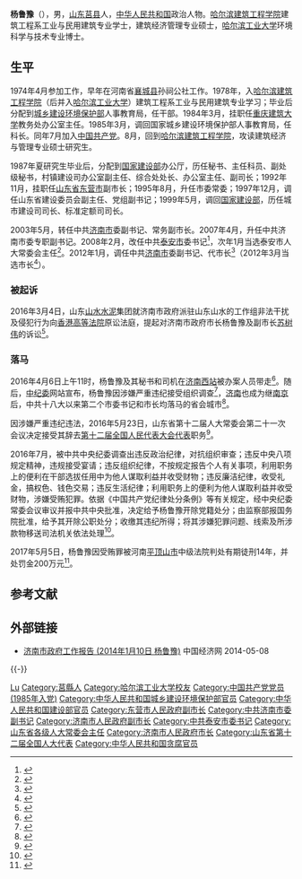 '''杨鲁豫'''（{{bd|1957年|3月||catIdx=Y杨}}），男，[[山东省|山东]][[莒县|莒县]]人，[[中华人民共和国|中华人民共和国]]政治人物。[[哈尔滨建筑大学|哈尔滨建筑工程学院]]建筑工程系工业与民用建筑专业学士，建筑经济管理专业硕士，[[哈尔滨工业大学|哈尔滨工业大学]]环境科学与技术专业博士。

== 生平 ==
1974年4月参加工作，早年在河南省[[襄城县|襄城县]]孙祠公社工作。1978年，入[[哈尔滨建筑大学|哈尔滨建筑工程学院]]（后并入[[哈尔滨工业大学|哈尔滨工业大学]]）建筑工程系工业与民用建筑专业学习；毕业后分配到[[中华人民共和国城乡建设环境保护部|城乡建设环境保护部]]人事教育局，任干部。1984年3月，挂职任[[重庆建筑大学|重庆建筑大学]]教务处办公室主任。1985年3月，调回国家城乡建设环境保护部人事教育局，任科长。同年7月加入[[中国共产党|中国共产党]]。8月，回到[[哈尔滨建筑大学|哈尔滨建筑工程学院]]，攻读建筑经济与管理专业硕士研究生。

1987年夏研究生毕业后，分配到[[中华人民共和国住房和城乡建设部|国家建设部]]办公厅，历任秘书、主任科员、副处级秘书，村镇建设司办公室副主任、综合处处长、办公室主任、副司长；1992年11月，挂职任[[山东省|山东省]][[东营市|东营市]]副市长；1995年8月，升任市委常委；1997年12月，调任山东省建设委员会副主任、党组副书记；1999年5月，调回[[中华人民共和国国家基本建设委员会|国家建设部]]，历任城市建设司司长、标准定额司司长。

2003年5月，转任中共[[济南市|济南市]]委副书记、常务副市长。2007年4月，升任中共济南市委专职副书记。2008年2月，改任中共[[泰安市|泰安市]]委书记<ref>{{Cite web |url=http://www.taian.gov.cn/zwgk/jrta/201102/t20110223_263171.htm |title=存档副本 |accessdate=2012-02-20 |archive-date=2014-12-18 |archive-url=https://web.archive.org/web/20141218181255/http://www.taian.gov.cn/zwgk/jrta/201102/t20110223_263171.htm |dead-url=yes }}</ref>，次年1月当选泰安市人大常委会主任<ref>{{Cite web |url=http://www.taian.gov.cn/zwgk/jrta/201102/t20110223_267442.htm |title=存档副本 |accessdate=2012-02-20 |archive-date=2014-12-18 |archive-url=https://web.archive.org/web/20141218185339/http://www.taian.gov.cn/zwgk/jrta/201102/t20110223_267442.htm |dead-url=yes }}</ref>。2012年1月，调任中共[[济南市|济南市]]委副书记、代市长<ref>{{cite web|url=http://news.xinhuanet.com/politics/2012-01/21/c_111456867.htm|title=杨鲁豫任济南市代市长|publisher=新华网|accessdate=2012-01-21|archive-date=2014-12-23|archive-url=https://web.archive.org/web/20141223094116/http://news.xinhuanet.com/politics/2012-01/21/c_111456867.htm|dead-url=no}}</ref>（2012年3月当选市长<ref>{{cite web|accessdate=2014-06-08|url=http://district.ce.cn/newarea/sddy/201203/02/t20120302_23124694.shtml|title=徐长玉当选济南市人大主任 杨鲁豫任市长|publisher=中国经济网|archive-date=2019-06-12|archive-url=https://web.archive.org/web/20190612074122/http://district.ce.cn/newarea/sddy/201203/02/t20120302_23124694.shtml|dead-url=no}}</ref>）。

=== 被起诉 ===
2016年3月4日，山东[[山水水泥|山水水泥]]集团就济南市政府派驻山东山水的工作组非法干扰及侵犯行为向[[香港高等法院|香港高等法院]]原讼法庭，提起对济南市政府市长杨鲁豫及副市长[[苏树伟|苏树伟]]的诉讼<ref>{{cite web|title=山水水泥向济南政府市长及副市长提诉讼|url=http://finance.qq.com/a/20160308/053208.htm?tu_type=18&tp=4|publisher=腾讯网|accessdate=2016-03-08|archive-date=2017-03-05|archive-url=https://web.archive.org/web/20170305002303/http://finance.qq.com/a/20160308/053208.htm?tu_type=18&tp=4|dead-url=no}}</ref>。

=== 落马 ===
2016年4月6日上午11时，杨鲁豫及其秘书和司机在[[济南西站|济南西站]]被办案人员带走<ref>{{cite web|url=http://news.sina.com.cn/c/nd/2016-04-06/doc-ifxqxcnp8688623.shtml?cre=newspagepc&mod=f&loc=3&r=9&doct=0&rfunc=3|title=济南落马市长杨鲁豫被带走画面曝光|publisher=新浪网|accessdate=2016-04-06|archive-date=2019-06-06|archive-url=https://web.archive.org/web/20190606004424/http://news.sina.com.cn/c/nd/2016-04-06/doc-ifxqxcnp8688623.shtml?cre=newspagepc&mod=f&loc=3&r=9&doct=0&rfunc=3|dead-url=no}}</ref>。随后，[[中国共产党中央纪律检查委员会|中纪委]]网站宣布，杨鲁豫因涉嫌严重违纪接受组织调查<ref>{{cite web|url=http://www.ccdi.gov.cn/jlsc/lasc/201604/t20160406_77174.html|title=山东省济南市委副书记、市长杨鲁豫接受组织调查|accessdate=2016-04-06|publisher=中纪委监察部网站|archive-date=2016-04-18|archive-url=https://web.archive.org/web/20160418192018/http://www.ccdi.gov.cn/jlsc/lasc/201604/t20160406_77174.html|dead-url=yes}}</ref>，[[济南市|济南]]也成为继[[南京市|南京]]后，中共十八大以来第二个市委书记和市长均落马的省会城市<ref>{{cite web|url=http://news.sohu.com/20160406/n443478424.shtml|title=济南成十八大后第二个书记市长双双落马的省会|publisher=搜狐网|accessdate=2016-04-06|archive-date=2019-06-11|archive-url=https://web.archive.org/web/20190611012058/http://news.sohu.com/20160406/n443478424.shtml|dead-url=no}}</ref>。

因涉嫌严重违纪违法，2016年5月23日，山东省第十二届人大常委会第二十一次会议决定接受其辞去[[第十二届全国人民代表大会代表名单|第十二届全国人民代表大会代表]]职务<ref>{{cite news|title=第十二届全国人民代表大会常务委员会代表资格审查委员会关于个别代表的代表资格的报告（2016年7月2日第十二届全国人民代表大会常务委员会第二十一次会议通过）|url=http://www.npc.gov.cn/wxzl/gongbao/2016-07/11/content_1994467.htm|accessdate=2016-08-30|newspaper=中国人大网|archive-url=https://web.archive.org/web/20160918212633/http://www.npc.gov.cn/wxzl/gongbao/2016-07/11/content_1994467.htm|archive-date=2016年9月18日|dead-url=yes}}</ref>。

2016年7月，被中共中央纪委调查出违反政治纪律，对抗组织审查；违反中央八项规定精神，违规接受宴请；违反组织纪律，不按规定报告个人有关事项，利用职务上的便利在干部选拔任用中为他人谋取利益并收受财物；违反廉洁纪律，收受礼金，搞权色、钱色交易；违反生活纪律；利用职务上的便利为他人谋取利益并收受财物，涉嫌受贿犯罪。依据《中国共产党纪律处分条例》等有关规定，经中央纪委常委会议审议并报中共中央批准，决定给予杨鲁豫开除党籍处分；由监察部报国务院批准，给予其开除公职处分；收缴其违纪所得；将其涉嫌犯罪问题、线索及所涉款物移送司法机关依法处理<ref>{{cite news|1=|title=河北政法委原书记张越被双开，济南原市长杨鲁豫被开除党籍|url=http://www.thepaper.cn/newsDetail_forward_1505194|accessdate=2016-07-27|newspaper=澎湃新闻|archive-date=2019-06-10|archive-url=https://web.archive.org/web/20190610035242/http://www.thepaper.cn/newsDetail_forward_1505194|dead-url=no}}</ref>。

2017年5月5日，杨鲁豫因受贿罪被河南[[平顶山市|平顶山市]]中级法院判处有期徒刑14年，并处罚金200万元<ref>{{cite web |url = http://www.ccdi.gov.cn/yw/201705/t20170505_98705.html |title = 济南市委原副书记、市人民政府原市长杨鲁豫一审获刑十四年 |accessdate = 2017年5月5日 |publisher = 中央纪委监察部网站}}</ref>。

== 参考文献 ==
{{reflist|3}}

== 外部链接 ==
* [http://district.ce.cn/zt/zlk/bg/201401/29/t20140129_2232378.shtml 济南市政府工作报告 (2014年1月10日 杨鲁豫)] {{Wayback|url=http://district.ce.cn/zt/zlk/bg/201401/29/t20140129_2232378.shtml |date=20190606004424 }} 中国经济网 2014-05-08

{{-}}
{{start box}}
{{s-gov|prc}}
{{s-before|[[张建国_(1954年1月)|张建国]]}}
{{s-title|[[济南市人民政府|济南市人民政府]]市长|2012年1月－2016年4月}}
{{s-after|[[王忠林_(1962年)|王忠林]]}}
{{s-par|prc-lpc}}
{{s-before|[[耿文清_(1955年)|耿文清]]}}
{{s-title|[[泰安市人民代表大会常务委员会|泰安市人民代表大会常务委员会]]主任|2008年1月－2012年2月}}
{{s-after|[[李洪峰_(1956年)|李洪峰]]}}
{{s-ppo|cpc}}
{{s-before|[[耿文清_(1955年)|耿文清]]}}
{{s-title|[[中国共产党泰安市委员会|中国共产党泰安市委员会]]书记|2008年2月－2011年12月}}
{{s-after|[[李洪峰_(1956年)|李洪峰]]}}
{{end box}}

{{中华人民共和国济南市正职领导人}}
{{中共十八大到十九大期间的反腐败工作}}

{{Authority control}}
{{DEFAULTSORT:Yang杨}}
[[Category:杨姓|Lu]]
[[Category:莒縣人|Category:莒縣人]]
[[Category:哈尔滨工业大学校友|Category:哈尔滨工业大学校友]]
[[Category:中国共产党党员_(1985年入党)|Category:中国共产党党员 (1985年入党)]]
[[Category:中华人民共和国城乡建设环境保护部官员|Category:中华人民共和国城乡建设环境保护部官员]]
[[Category:中华人民共和国建设部官员|Category:中华人民共和国建设部官员]]
[[Category:东营市人民政府副市长|Category:东营市人民政府副市长]]
[[Category:中共济南市委副书记|Category:中共济南市委副书记]]
[[Category:济南市人民政府副市长|Category:济南市人民政府副市长]]
[[Category:中共泰安市委书记|Category:中共泰安市委书记]]
[[Category:山东省各级人大常委会主任|Category:山东省各级人大常委会主任]]
[[Category:济南市人民政府市长|Category:济南市人民政府市长]]
[[Category:山东省第十二届全国人大代表|Category:山东省第十二届全国人大代表]]
[[Category:中华人民共和国贪腐官员|Category:中华人民共和国贪腐官员]]